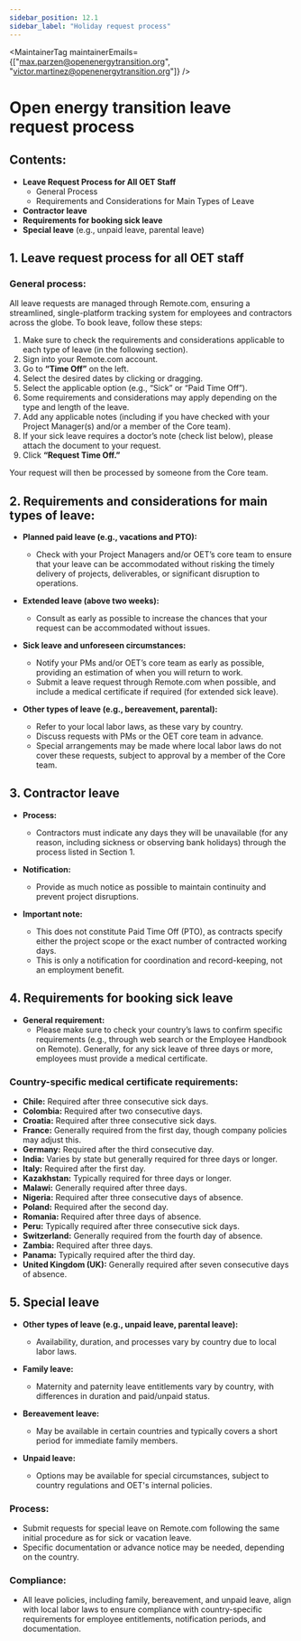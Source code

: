 ```yaml
---
sidebar_position: 12.1
sidebar_label: "Holiday request process"
---
```



<MaintainerTag maintainerEmails={["max.parzen@openenergytransition.org", "victor.martinez@openenergytransition.org"]} />

# Open energy transition leave request process

## Contents:
- **Leave Request Process for All OET Staff**
  - General Process
  - Requirements and Considerations for Main Types of Leave
- **Contractor leave**
- **Requirements for booking sick leave**
- **Special leave** (e.g., unpaid leave, parental leave)


## 1. Leave request process for all OET staff

### General process:
All leave requests are managed through Remote.com, ensuring a streamlined, single-platform tracking system for employees and contractors across the globe. To book leave, follow these steps:

1. Make sure to check the requirements and considerations applicable to each type of leave (in the following section).
2. Sign into your Remote.com account.
3. Go to **“Time Off”** on the left.
4. Select the desired dates by clicking or dragging.
5. Select the applicable option (e.g., “Sick” or “Paid Time Off”).
6. Some requirements and considerations may apply depending on the type and length of the leave.
7. Add any applicable notes (including if you have checked with your Project Manager(s) and/or a member of the Core team).
8. If your sick leave requires a doctor’s note (check list below), please attach the document to your request.
9. Click **“Request Time Off.”**

Your request will then be processed by someone from the Core team.


## 2. Requirements and considerations for main types of leave:

- **Planned paid leave (e.g., vacations and PTO):**
  - Check with your Project Managers and/or OET’s core team to ensure that your leave can be accommodated without risking the timely delivery of projects, deliverables, or significant disruption to operations.  

- **Extended leave (above two weeks):**
  - Consult as early as possible to increase the chances that your request can be accommodated without issues.

- **Sick leave and unforeseen circumstances:**
  - Notify your PMs and/or OET’s core team as early as possible, providing an estimation of when you will return to work.  
  - Submit a leave request through Remote.com when possible, and include a medical certificate if required (for extended sick leave).

- **Other types of leave (e.g., bereavement, parental):**
  - Refer to your local labor laws, as these vary by country.  
  - Discuss requests with PMs or the OET core team in advance.  
  - Special arrangements may be made where local labor laws do not cover these requests, subject to approval by a member of the Core team.


## 3. Contractor leave

- **Process:**  
  - Contractors must indicate any days they will be unavailable (for any reason, including sickness or observing bank holidays) through the process listed in Section 1.  

- **Notification:**  
  - Provide as much notice as possible to maintain continuity and prevent project disruptions.

- **Important note:**
  - This does not constitute Paid Time Off (PTO), as contracts specify either the project scope or the exact number of contracted working days.  
  - This is only a notification for coordination and record-keeping, not an employment benefit.


## 4. Requirements for booking sick leave

- **General requirement:**
  - Please make sure to check your country’s laws to confirm specific requirements (e.g., through web search or the Employee Handbook on Remote). Generally, for any sick leave of three days or more, employees must provide a medical certificate.

### Country-specific medical certificate requirements:
- **Chile:** Required after three consecutive sick days.  
- **Colombia:** Required after two consecutive days.  
- **Croatia:** Required after three consecutive sick days.  
- **France:** Generally required from the first day, though company policies may adjust this.  
- **Germany:** Required after the third consecutive day.  
- **India:** Varies by state but generally required for three days or longer.  
- **Italy:** Required after the first day.  
- **Kazakhstan:** Typically required for three days or longer.  
- **Malawi:** Generally required after three days.  
- **Nigeria:** Required after three consecutive days of absence.  
- **Poland:** Required after the second day.  
- **Romania:** Required after three days of absence.  
- **Peru:** Typically required after three consecutive sick days.  
- **Switzerland:** Generally required from the fourth day of absence.  
- **Zambia:** Required after three days.  
- **Panama:** Typically required after the third day.  
- **United Kingdom (UK):** Generally required after seven consecutive days of absence.


## 5. Special leave

- **Other types of leave (e.g., unpaid leave, parental leave):**
  - Availability, duration, and processes vary by country due to local labor laws.  

- **Family leave:**
  - Maternity and paternity leave entitlements vary by country, with differences in duration and paid/unpaid status.  

- **Bereavement leave:**
  - May be available in certain countries and typically covers a short period for immediate family members.  

- **Unpaid leave:**
  - Options may be available for special circumstances, subject to country regulations and OET's internal policies.  

### Process:
- Submit requests for special leave on Remote.com following the same initial procedure as for sick or vacation leave.  
- Specific documentation or advance notice may be needed, depending on the country.

### Compliance:
- All leave policies, including family, bereavement, and unpaid leave, align with local labor laws to ensure compliance with country-specific requirements for employee entitlements, notification periods, and documentation.


